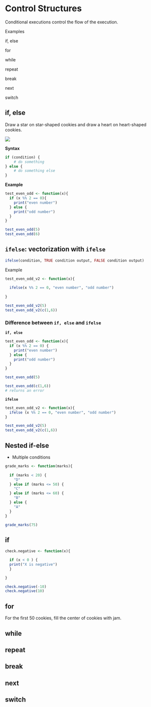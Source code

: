 # Control Structures

Conditional executions control the flow of the execution.

Examples

if, else

for

while

repeat

break

next

switch

## if, else

Draw a star on star-shaped cookies and draw a heart on heart-shaped cookies.

![](img/chap5/ifloop.jpeg)

**Syntax**

``` r
if (condition) {
    # do something
} else {
    # do something else
}
```

**Example**

```r
test_even_odd <- function(x){
  if (x %% 2 == 0){
    print("even number")
  } else {
    print("odd number")
  }
}

```

```r
test_even_odd(5)
test_even_odd(6)
```

## `ifelse`: vectorization with `ifelse`

``` r
ifelse(condition, TRUE condition output, FALSE condition output)
```

Example

```r
test_even_odd_v2 <- function(x){
  
  ifelse(x %% 2 == 0, "even number", "odd number")
  
}
```

```r
test_even_odd_v2(5)
test_even_odd_v2(c(1,6))

```

### Difference between `if, else` and `ifelse`

**`if, else`**

```r
test_even_odd <- function(x){
  if (x %% 2 == 0) {
    print("even number")
  } else {
    print("odd number")
  }
}
```

```r
test_even_odd(5)

```

```r
test_even_odd(c(1,6))
# returns an error
```

**`ifelse`**

```r
test_even_odd_v2 <- function(x){
  ifelse (x %% 2 == 0, "even number", "odd number")
}

test_even_odd_v2(5)
test_even_odd_v2(c(1,6))

```

## Nested if-else

-   Multiple conditions

```r
grade_marks <- function(marks){
  
  if (marks < 20) {
    "D"
  } else if (marks <= 50) {
    "C"
  } else if (marks <= 60) {
    "B"
  } else {
    "A"
  }
}

grade_marks(75)
```

## if

```r
check.negative <- function(x){

  if (x < 0 ) {
  print("X is negative")
  }

}
```

```r
check.negative(-10)
check.negative(10)
```

## for

For the first 50 cookies, fill the center of cookies with jam.

## while

## repeat

## break

## next

## switch
